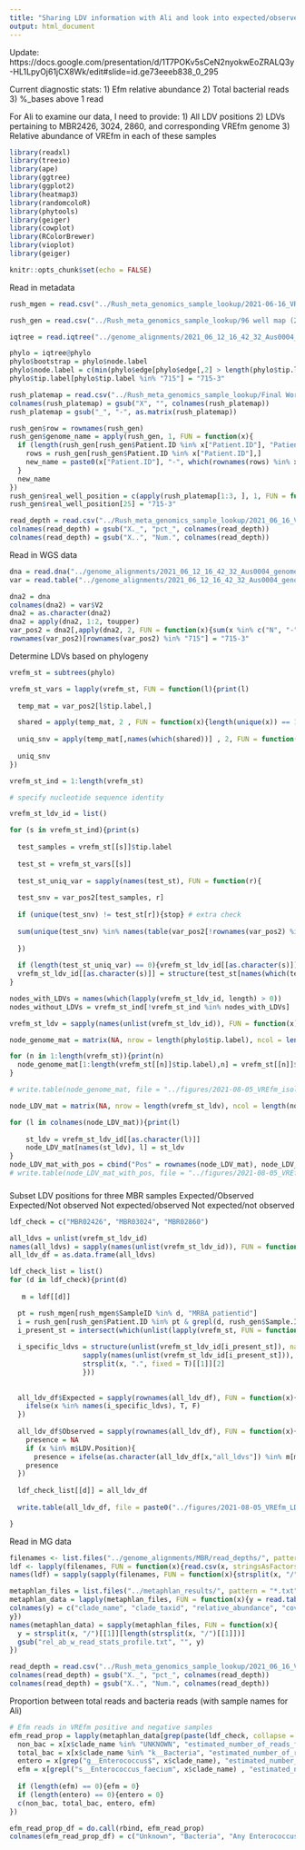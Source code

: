 ```yaml
---
title: "Sharing LDV information with Ali and look into expected/observed and unexpected/observed positions"
output: html_document
---
```


Update:
https://docs.google.com/presentation/d/1T7POKv5sCeN2nyokwEoZRALQ3y-HL1LpyOj61jCX8Wk/edit#slide=id.ge73eeeb838_0_295

Current diagnostic stats:
1) Efm relative abundance
2) Total bacterial reads
3) %_bases above 1 read

For Ali to examine our data, I need to provide:
1) All LDV positions
2) LDVs pertaining to MBR2426, 3024, 2860, and corresponding VREfm genome
3) Relative abundance of VREfm in each of these samples

```r
library(readxl)   
library(treeio)
library(ape)
library(ggtree)
library(ggplot2)
library(heatmap3)
library(randomcoloR)
library(phytools)
library(geiger)
library(cowplot)
library(RColorBrewer)
library(vioplot)
library(geiger)

knitr::opts_chunk$set(echo = FALSE)
```

Read in metadata
```r
rush_mgen = read.csv("../Rush_meta_genomics_sample_lookup/2021-06-16_VRE_sampleID_metagen_append_mg_seqs.csv", header = T,stringsAsFactors = F)

rush_gen = read.csv("../Rush_meta_genomics_sample_lookup/96 well map (2).csv", header = T, stringsAsFactors = F)

iqtree = read.iqtree("../genome_alignments/2021_06_12_16_42_32_Aus0004_genome_aln_w_alt_allele_unmapped_exclude_controls.treefile")

phylo = iqtree@phylo
phylo$bootstrap = phylo$node.label
phylo$node.label = c(min(phylo$edge[phylo$edge[,2] > length(phylo$tip.label),2]) - 1, phylo$edge[phylo$edge[,2] > length(phylo$tip.label),2])
phylo$tip.label[phylo$tip.label %in% "715"] = "715-3"

rush_platemap = read.csv("../Rush_meta_genomics_sample_lookup/Final Workbook WGS - MiSeq M021217 2021 Run 496 - Snitkin Graifman_platemap.csv", stringsAsFactors = F,  row.names = 1, header = T)
colnames(rush_platemap) = gsub("X", "", colnames(rush_platemap))
rush_platemap = gsub("_", "-", as.matrix(rush_platemap))

rush_gen$row = rownames(rush_gen)
rush_gen$genome_name = apply(rush_gen, 1, FUN = function(x){
  if (length(rush_gen[rush_gen$Patient.ID %in% x["Patient.ID"], "Patient.ID"]) == 1){new_name = x["Patient.ID"]}else{
    rows = rush_gen[rush_gen$Patient.ID %in% x["Patient.ID"],]
    new_name = paste0(x["Patient.ID"], "-", which(rownames(rows) %in% x['row']))
  }
  new_name
})
rush_gen$real_well_position = c(apply(rush_platemap[1:3, ], 1, FUN = function(x){x}))[1:nrow(rush_gen)]
rush_gen$real_well_position[25] = "715-3"

read_depth = read.csv("../Rush_meta_genomics_sample_lookup/2021_06_16_VRE_metagenomes_QC_analysis_Final_Coverage (1).csv", header = T, stringsAsFactors = F)
colnames(read_depth) = gsub("X._", "pct_", colnames(read_depth))
colnames(read_depth) = gsub("X..", "Num.", colnames(read_depth))
```

Read in WGS data
```r
dna = read.dna("../genome_alignments/2021_06_12_16_42_32_Aus0004_genome_aln_w_alt_allele_unmapped_exclude_controls.filtered_polymorphic_sites.fasta", format = "fasta")
var = read.table("../genome_alignments/2021_06_12_16_42_32_Aus0004_genome_aln_w_alt_allele_unmapped_exclude_controls.summary_of_snp_distribution.vcf")

dna2 = dna
colnames(dna2) = var$V2
dna2 = as.character(dna2)
dna2 = apply(dna2, 1:2, toupper)
var_pos2 = dna2[,apply(dna2, 2, FUN = function(x){sum(x %in% c("N", "-")) == 0})]
rownames(var_pos2)[rownames(var_pos2) %in% "715"] = "715-3"
```


Determine LDVs based on phylogeny
```r
vrefm_st = subtrees(phylo)

vrefm_st_vars = lapply(vrefm_st, FUN = function(l){print(l)
  
  temp_mat = var_pos2[l$tip.label,]

  shared = apply(temp_mat, 2 , FUN = function(x){length(unique(x)) == 1})
  
  uniq_snv = apply(temp_mat[,names(which(shared))] , 2, FUN = function(x){unique(x)})
  
  uniq_snv
})

vrefm_st_ind = 1:length(vrefm_st) 

# specify nucleotide sequence identity

vrefm_st_ldv_id = list()

for (s in vrefm_st_ind){print(s)
  
  test_samples = vrefm_st[[s]]$tip.label
  
  test_st = vrefm_st_vars[[s]]
  
  test_st_uniq_var = sapply(names(test_st), FUN = function(r){
    
  test_snv = var_pos2[test_samples, r]
  
  if (unique(test_snv) != test_st[r]){stop} # extra check
  
  sum(unique(test_snv) %in% names(table(var_pos2[!rownames(var_pos2) %in% test_samples,r]))) == 0
    
  })
  
  if (length(test_st_uniq_var) == 0){vrefm_st_ldv_id[[as.character(s)]] = NULL}else{
  vrefm_st_ldv_id[[as.character(s)]] = structure(test_st[names(which(test_st_uniq_var))], names = names(which(test_st_uniq_var)))}
}

nodes_with_LDVs = names(which(lapply(vrefm_st_ldv_id, length) > 0))
nodes_without_LDVs = vrefm_st_ind[!vrefm_st_ind %in% nodes_with_LDVs]

vrefm_st_ldv = sapply(names(unlist(vrefm_st_ldv_id)), FUN = function(x){strsplit(x = x, split = ".", fixed = T)[[1]][2]})

node_genome_mat = matrix(NA, nrow = length(phylo$tip.label), ncol = length(vrefm_st), dimnames = list(NULL, 1:length(vrefm_st)))

for (n in 1:length(vrefm_st)){print(n)
  node_genome_mat[1:length(vrefm_st[[n]]$tip.label),n] = vrefm_st[[n]]$tip.label
}

# write.table(node_genome_mat, file = "../figures/2021-08-05_VREfm_isolates_by_node.txt", quote = F, sep = "\t", row.names = F, col.names = T)

node_LDV_mat = matrix(NA, nrow = length(vrefm_st_ldv), ncol = length(nodes_with_LDVs), dimnames = list(vrefm_st_ldv, nodes_with_LDVs))

for (l in colnames(node_LDV_mat)){print(l)
  
    st_ldv = vrefm_st_ldv_id[[as.character(l)]]
    node_LDV_mat[names(st_ldv), l] = st_ldv
}
node_LDV_mat_with_pos = cbind("Pos" = rownames(node_LDV_mat), node_LDV_mat)
# write.table(node_LDV_mat_with_pos, file = "../figures/2021-08-05_VREfm_LDV_by_node.txt", quote = F, sep = "\t", row.names = F, col.names = T)

```


###
Subset LDV positions for three MBR samples
Expected/Observed
Expected/Not observed
Not expected/observed
Not expected/not observed

```r
ldf_check = c("MBR02426", "MBR03024", "MBR02860")

all_ldvs = unlist(vrefm_st_ldv_id)
names(all_ldvs) = sapply(names(unlist(vrefm_st_ldv_id)), FUN = function(x){strsplit(x = x, split = ".", fixed = T)[[1]][2]})
all_ldv_df = as.data.frame(all_ldvs)

ldf_check_list = list()
for (d in ldf_check){print(d)
  
   m = ldf[[d]]

  pt = rush_mgen[rush_mgen$SampleID %in% d, "MRBA_patientid"]
  i = rush_gen[rush_gen$Patient.ID %in% pt & grepl(d, rush_gen$Sample.ID), "real_well_position"]
  i_present_st = intersect(which(unlist(lapply(vrefm_st, FUN = function(x){sum(grepl(paste(paste0("^", gsub("_", "-", i), "$"), collapse = "|"), x$tip.label)) > 0}))), nodes_with_LDVs)
  
  i_specific_ldvs = structure(unlist(vrefm_st_ldv_id[i_present_st]), names =
                  sapply(names(unlist(vrefm_st_ldv_id[i_present_st])), FUN = function(x){
                  strsplit(x, ".", fixed = T)[[1]][2]
                  }))
    
  
  all_ldv_df$Expected = sapply(rownames(all_ldv_df), FUN = function(x){
    ifelse(x %in% names(i_specific_ldvs), T, F)
  })
  
  all_ldv_df$Observed = sapply(rownames(all_ldv_df), FUN = function(x){
    presence = NA
    if (x %in% m$LDV.Position){
      presence = ifelse(as.character(all_ldv_df[x,"all_ldvs"]) %in% m[m$LDV.Position %in% x, c("Reference.Allele", "ALT.Allele")], T, F)}
    presence
  })
  
  ldf_check_list[[d]] = all_ldv_df
  
  write.table(all_ldv_df, file = paste0("../figures/2021-08-05_VREfm_LDV_", d, "_", i, ".txt"), quote = F, sep = "\t", row.names = T, col.names = T)

}
```


Read in MG data
```r
filenames <- list.files("../genome_alignments/MBR/read_depths/", pattern="*.csv", full.names=TRUE)
ldf <- lapply(filenames, FUN = function(x){read.csv(x, stringsAsFactors = F, header = T)})
names(ldf) = sapply(sapply(filenames, FUN = function(x){strsplit(x, "/")[[1]][6]}), FUN = function(y){strsplit(y, "_")[[1]][1]})

metaphlan_files = list.files("../metaphlan_results/", pattern = "*.txt", full.names = T)
metaphlan_data = lapply(metaphlan_files, FUN = function(x){y = read.table(x, header = F, stringsAsFactors = F);
colnames(y) = c("clade_name", "clade_taxid", "relative_abundance", "coverage", "estimated_number_of_reads_from_the_clade");
y})
names(metaphlan_data) = sapply(metaphlan_files, FUN = function(x){
  y = strsplit(x, "/")[[1]][length(strsplit(x, "/")[[1]])]
  gsub("rel_ab_w_read_stats_profile.txt", "", y)
}) 

read_depth = read.csv("../Rush_meta_genomics_sample_lookup/2021_06_16_VRE_metagenomes_QC_analysis_Final_Coverage (1).csv", header = T, stringsAsFactors = F)
colnames(read_depth) = gsub("X._", "pct_", colnames(read_depth))
colnames(read_depth) = gsub("X..", "Num.", colnames(read_depth))
```

Proportion between total reads and bacteria reads (with sample names for Ali)

```r

# Efm reads in VREfm positive and negative samples
efm_read_prop = lapply(metaphlan_data[grep(paste(ldf_check, collapse = "|"), names(metaphlan_data))], FUN = function(x){
  non_bac = x[x$clade_name %in% "UNKNOWN", "estimated_number_of_reads_from_the_clade"]
  total_bac = x[x$clade_name %in% "k__Bacteria", "estimated_number_of_reads_from_the_clade"]
  entero = x[grep("g__Enterococcus$", x$clade_name), "estimated_number_of_reads_from_the_clade"]
  efm = x[grepl("s__Enterococcus_faecium", x$clade_name) , "estimated_number_of_reads_from_the_clade"]
  
  if (length(efm) == 0){efm = 0}
  if (length(entero) == 0){entero = 0}
  c(non_bac, total_bac, entero, efm)
})

efm_read_prop_df = do.call(rbind, efm_read_prop)
colnames(efm_read_prop_df) = c("Unknown", "Bacteria", "Any Enterococcus", "E. faecium")
```

